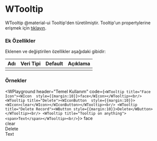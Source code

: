 
# WTooltip

WTooltip @material-ui Tooltip'den türetilmiştir.
Tooltip'un propertylerine erişmek için [tıklayın](https://material-ui.com/api/tooltip/).

### Ek Özellikler

Eklenen ve değiştirilen özellikler aşağıdaki gibidir:

| Adı                 | Veri Tipi                                                     | Default | Açıklama                                        |
|:--------------------|:--------------------------------------------------------------|:--------|:------------------------------------------------|
|                     |                                                               |         |                                                 |


### Örnekler

<WPlayground header="Temel Kullanım"
code={`
<WTooltip title="Face Icon"><WIcon  style={{margin:10}}>face</WIcon></WTooltip><br/>
<WTooltip title="Delete"><WIconButton  style={{margin:10}}><WIcon>clear</WIcon></WIconButton></WTooltip><br/>
<WTooltip title="Delete Record"><WButton style={{margin:10}}>Delete</WButton></WTooltip><br/>
<WTooltip title="Tooltip on anything"><span>Text</span></WTooltip><br/>
`}>
<WTooltip title="Face Icon"><WIcon  style={{margin:10}}>face</WIcon></WTooltip><br/>
<WTooltip title="Delete"><WIconButton  style={{margin:10}}><WIcon>clear</WIcon></WIconButton></WTooltip><br/>
<WTooltip title="Delete Record"><WButton style={{margin:10}}>Delete</WButton></WTooltip><br/>
<WTooltip title="Tooltip on anything"><span>Text</span></WTooltip><br/>
</WPlayground><br/>
